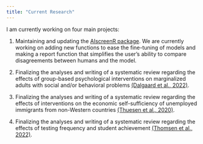 ```yaml
---
title: "Current Research"
---
```


I am currently working on four main projects:

1.  Maintaining and updating the [AIscreenR package](https://cran.r-project.org/web/packages/AIscreenR/index.html). We are currently working on adding new functions to ease the fine-tuning of models and making a report function that simplifies the user's ability to compare disagreements between humans and the model.

2.  Finalizing the analyses and writing of a systematic review regarding the effects of group-based psychological interventions on marginalized adults with social and/or behavioral problems [(Dalgaard et al., 2022)](https://doi.org/10.1002/cl2.1254).

3.  Finalizing the analyses and writing of a systematic review regarding the effects of interventions on the economic self-sufficiency of unemployed immigrants from non-Western countries [(Thuesen et al., 2020)](https://doi.org/https://doi.org/10.1002/cl2.1115).

4.  Finalizing the analyses and writing of a systematic review regarding the effects of testing frequency and student achievement [(Thomsen et al., 2022)](https://doi.org/10.1002/cl2.1212).
